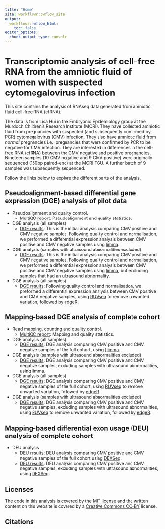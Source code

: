 ```yaml
---
title: "Home"
site: workflowr::wflow_site
output:
  workflowr::wflow_html:
    toc: false
editor_options:
  chunk_output_type: console
---
```


Transcriptomic analysis of cell-free RNA from the amniotic fluid of women with suspected cytomegalovirus infection
==================================================================================================================  

This site contains the analysis of RNAseq data generated from amniotic fluid 
cell-free RNA (cfRNA). 

The data is from Lisa Hui in the Embryonic Epidemiology group at the Murdoch 
Children's Research Institute (MCRI). They have collected amniotic fluid from 
pregnancies with suspected (and subsequently confirmed by PCR) cytomegalovirus 
(CMV) infection. They also have amniotic fluid from *normal* pregnancies i.e. 
pregnancies that were confirmed by PCR to be negative for CMV infection. They 
are interested in differences in the cell-free RNA (cfRNA) between the CMV 
negative and positive pregnancies. Nineteen samples (10 CMV negative and 9 CMV 
positive) were originally sequenced (150bp paired-end) at the MCRI TGU. A 
further batch of 9 samples was subsequently sequenced. 

Follow the links below to explore the different parts of the analysis. 


Pseudoalignment-based differential gene expression (DGE) analysis of **pilot** data
-----------------------------------------------------------------------------------

* Pseudoalignment and quality control.
    * [MultiQC report](multiqc_report.html): Pseudoalignment and quality statistics.
    
* DGE analysis (all samples)
    * [DGE results](salmon-limma-voom.html): This is the initial 
    analysis comparing CMV positive and CMV negative samples. Following quality 
    control and normalisation, we preformed a differential expression analysis 
    between CMV positive and CMV negative samples using
    [limma](https://bioconductor.org/packages/release/bioc/html/limma.html).

* DGE analysis (samples with ultrasound abnormalities excluded)
    * [DGE results](salmon-limma-voom-exclude-CMV11.html): 
    This is the initial analysis comparing CMV positive and CMV negative samples. 
    Following quality control and normalisation, we preformed a differential 
    expression analysis between CMV positive and CMV negative samples using
    [limma](https://bioconductor.org/packages/release/bioc/html/limma.html), but 
    excluding samples that had an ultrasound abnormality.

* DGE analysis (all samples)
    * [DGE results](salmon-ruvseq-edgeR.html): Following quality control and 
    normalisation, we preformed a differential expression analysis between CMV 
    positive and CMV negative samples, using
    [RUVseq](https://bioconductor.org/packages/release/bioc/html/RUVSeq.html) to 
    remove unwanted variation, followed by [edgeR](https://bioconductor.org/packages/release/bioc/html/edgeR.html). 

    
Mapping-based DGE analysis of complete cohort
---------------------------------------------

* Read mapping, counting and quality control.
    * [MultiQC report](multiqc_report.html): Mapping and quality statistics.

* DGE analysis (all samples)
    * [DGE results](STAR-FC-all.html): DGE analysis comparing 
    CMV positive and CMV negative samples of the full cohort, using
    [[limma](https://bioconductor.org/packages/release/bioc/html/limma.html).

* DGE analysis (samples with ultrasound abnormalities excluded)
    * [DGE results](STAR-FC-exclude-US-ab.html): 
    DGE analysis comparing CMV positive and CMV negative samples, excluding 
    samples with ultrasound abnormalities, using 
    [limma](https://bioconductor.org/packages/release/bioc/html/limma.html).
    
* DGE analysis (all samples)
    * [DGE results](STAR-FC-RUV-all.html): DGE analysis comparing 
    CMV positive and CMV negative samples of the full cohort, using
    [RUVseq](https://bioconductor.org/packages/release/bioc/html/RUVSeq.html) to 
    remove unwanted variation, followed by [edgeR](https://bioconductor.org/packages/release/bioc/html/edgeR.html).

* DGE analysis (samples with ultrasound abnormalities excluded)
    * [DGE results](STAR-FC-RUV-exclude-US-ab.html): 
    DGE analysis comparing CMV positive and CMV negative samples, excluding 
    samples with ultrasound abnormalities, using 
    [RUVseq](https://bioconductor.org/packages/release/bioc/html/RUVSeq.html) to 
    remove unwanted variation, followed by [edgeR](https://bioconductor.org/packages/release/bioc/html/edgeR.html).


Mapping-based differential exon usage (DEU) analysis of complete cohort
-----------------------------------------------------------------------

* DEU analysis
    * [DEU results](STAR-DEXSeq.html): DEU analysis comparing CMV positive and 
    CMV negative samples of the full cohort using [DEXSeq](https://bioconductor.org/packages/3.13/bioc/html/DEXSeq.html).
    * [DEU results](STAR-DEXSeq-exclude-US-ab.html): DEU analysis comparing CMV 
    positive and CMV negative samples, excluding samples with ultrasound 
    abnormalities, using [DEXSeq](https://bioconductor.org/packages/3.13/bioc/html/DEXSeq.html).


Licenses
--------
The code in this analysis is covered by the [MIT license][mit] and the written
content on this website is covered by a [Creative Commons CC-BY][cc] license.


Citations
---------


[mit]: https://choosealicense.com/licenses/mit/ "MIT License"
[cc]: https://choosealicense.com/licenses/cc-by-4.0/ "CC-BY License"
